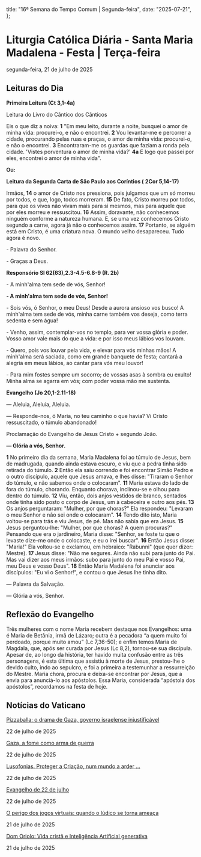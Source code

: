   title: "16ª Semana do Tempo Comum | Segunda-feira",
  date: "2025-07-21",
};

# Liturgia Católica Diária - Santa Maria Madalena - Festa | Terça-feira

segunda-feira, 21 de julho de 2025

## Leituras do Dia

**Primeira Leitura (Ct 3,1-4a)**

Leitura do Livro do Cântico dos Cânticos

Eis o que diz a noiva: **1** "Em meu leito, durante a noite, busquei o amor de minha vida: procurei-o, e não o encontrei. **2** Vou levantar-me e percorrer a cidade, procurando pelas ruas e praças, o amor de minha vida: procurei-o, e não o encontrei. **3** Encontraram-me os guardas que faziam a ronda pela cidade. 'Vistes porventura o amor de minha vida?' **4a** E logo que passei por eles, encontrei o amor de minha vida".

**Ou:**

**Leitura da Segunda Carta de São Paulo aos Coríntios (** **2Cor 5,14-17)**

Irmãos, **14** o amor de Cristo nos pressiona, pois julgamos que um só morreu por todos, e que, logo, todos morreram. **15** De fato, Cristo morreu por todos, para que os vivos não vivam mais para si mesmos, mas para aquele que por eles morreu e ressuscitou. **16** Assim, doravante, não conhecemos ninguém conforme a natureza humana. E, se uma vez conhecemos Cristo segundo a carne, agora já não o conhecemos assim. **17** Portanto, se alguém está em Cristo, é uma criatura nova. O mundo velho desapareceu. Tudo agora é novo.

\- Palavra do Senhor.

\- Graças a Deus.

**Responsório Sl 62(63),2.3-4.5-6.8-9 (R. 2b)**

\- A minh'alma tem sede de vós, Senhor!

**\- A minh'alma tem sede de vós, Senhor!**

\- Sois vós, ó Senhor, o meu Deus! Desde a aurora ansioso vos busco! A minh'alma tem sede de vós, minha carne também vos deseja, como terra sedenta e sem água!

\- Venho, assim, contemplar-vos no templo, para ver vossa glória e poder. Vosso amor vale mais do que a vida: e por isso meus lábios vos louvam.

\- Quero, pois vos louvar pela vida, e elevar para vós minhas mãos! A minh'alma será saciada, como em grande banquete de festa; cantará a alegria em meus lábios, ao cantar para vós meu louvor!

\- Para mim fostes sempre um socorro; de vossas asas à sombra eu exulto! Minha alma se agarra em vós; com poder vossa mão me sustenta.

**Evangelho (Jo 20,1-2.11-18)**

— Aleluia, Aleluia, Aleluia.

— Responde-nos, ó Maria, no teu caminho o que havia? Vi Cristo ressuscitado, o túmulo abandonado!

Proclamação do Evangelho de Jesus Cristo + segundo João.

**— Glória a vós, Senhor.**

**1** No primeiro dia da semana, Maria Madalena foi ao túmulo de Jesus, bem de madrugada, quando ainda estava escuro, e viu que a pedra tinha sido retirada do túmulo. **2** Então ela saiu correndo e foi encontrar Simão Pedro e o outro discípulo, aquele que Jesus amava, e lhes disse: "Tiraram o Senhor do túmulo, e não sabemos onde o colocaram". **11** Maria estava do lado de fora do túmulo, chorando. Enquanto chorava, inclinou-se e olhou para dentro do túmulo. **12** Viu, então, dois anjos vestidos de branco, sentados onde tinha sido posto o corpo de Jesus, um à cabeceira e outro aos pés. **13** Os anjos perguntaram: "Mulher, por que choras?" Ela respondeu: "Levaram o meu Senhor e não sei onde o colocaram". **14** Tendo dito isto, Maria voltou-se para trás e viu Jesus, de pé. Mas não sabia que era Jesus. **15** Jesus perguntou-lhe: "Mulher, por que choras? A quem procuras?" Pensando que era o jardineiro, Maria disse: "Senhor, se foste tu que o levaste dize-me onde o colocaste, e eu o irei buscar". **16** Então Jesus disse: "Maria!" Ela voltou-se e exclamou, em hebraico: "Rabunni" (que quer dizer: Mestre). **17** Jesus disse: "Não me segures. Ainda não subi para junto do Pai. Mas vai dizer aos meus irmãos: subo para junto do meu Pai e vosso Pai, meu Deus e vosso Deus". **18** Então Maria Madalena foi anunciar aos discípulos: "Eu vi o Senhor!", e contou o que Jesus lhe tinha dito.

— Palavra da Salvação.

— Glória a vós, Senhor.

## Reflexão do Evangelho

Três mulheres com o nome Maria recebem destaque nos Evangelhos: uma é Maria de Betânia, irmã de Lázaro; outra é a pecadora “a quem muito foi perdoado, porque muito amou” (Lc 7,36-50); e enfim temos Maria de Magdala, que, após ser curada por Jesus (Lc 8,2), tornou-se sua discípula. Apesar de, ao longo da história, ter havido muita confusão entre as três personagens, é esta última que assistiu à morte de Jesus, prestou-lhe o devido culto, indo ao sepulcro, e foi a primeira a testemunhar a ressurreição do Mestre. Maria chora, procura e deixa-se encontrar por Jesus, que a envia para anunciá-lo aos apóstolos. Essa Maria, considerada “apóstola dos apóstolos”, recordamos na festa de hoje.

## Notícias do Vaticano

[Pizzaballa: o drama de Gaza, governo israelense injustificável](https://www.vaticannews.va/pt/vaticano/news/2025-07/pizzaballa-drama-gaza-governo-israelense-injustificavel.html)

22 de julho de 2025

[Gaza, a fome como arma de guerra](https://www.vaticannews.va/pt/mundo/news/2025-07/gaza-fome-como-arma-guerra.html)

22 de julho de 2025

[Lusofonias. Proteger a Criação, num mundo a arder ...](https://www.vaticannews.va/pt/igreja/news/2025-07/proteger-criacao-num-mundo-a-arder-por-aquecimento-e-conflitos.html)

22 de julho de 2025

[Evangelho de 22 de julho](https://www.vaticannews.va/pt/igreja/news/2025-07/evangelho-22-julho-2025-dom-mario-spaki.html)

22 de julho de 2025

[O perigo dos jogos virtuais: quando o lúdico se torna ameaça](https://www.vaticannews.va/pt/mundo/news/2025-07/perigo-jogos-virtuais-quando-ludico-torna-ameaca.html)

21 de julho de 2025

[Dom Oriolo: Vida cristã e Inteligência Artificial generativa](https://www.vaticannews.va/pt/igreja/news/2025-07/dom-oriolo-vida-crista-inteligencia-artificial-generativa.html)

21 de julho de 2025
